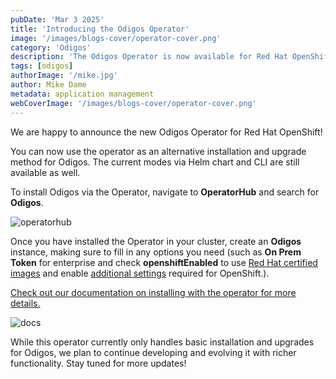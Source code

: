 ```yaml
---
pubDate: 'Mar 3 2025'
title: 'Introducing the Odigos Operator'
image: '/images/blogs-cover/operator-cover.png'
category: 'Odigos'
description: 'The Odigos Operator is now available for Red Hat OpenShift'
tags: [odigos]
authorImage: '/mike.jpg'
author: Mike Dame
metadata: application management
webCoverImage: '/images/blogs-cover/operator-cover.png'
---
```


We are happy to announce the new Odigos Operator for Red Hat OpenShift!

You can now use the operator as an alternative installation and
upgrade method for Odigos. The current modes via Helm chart and CLI
are still available as well.

To install Odigos via the Operator, navigate to **OperatorHub** and
search for **Odigos**.

![operatorhub](/images/blog/operator-install.png)

Once you have installed the Operator in your cluster, create an
**Odigos** instance, making sure to fill in any options you need (such
as **On Prem Token** for enterprise and check **openshiftEnabled** to
use [Red Hat certified images](/blog/openshift-certified) and enable
[additional
settings](https://docs.odigos.io/setup/installation-options#openshift-installation)
required for OpenShift.).

[Check out our documentation on installing with the operator for more
details.](https://docs.odigos.io/setup/installation-options#openshift-installation)

![docs](/images/blog/operator-docs.png)

While this operator currently only handles basic installation and
upgrades for Odigos, we plan to continue developing and evolving it
with richer functionality. Stay tuned for more updates!
